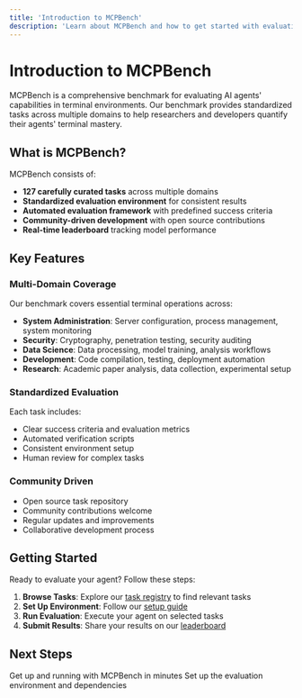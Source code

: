 ```yaml
---
title: 'Introduction to MCPBench'
description: 'Learn about MCPBench and how to get started with evaluating AI agents'
---
```


# Introduction to MCPBench

MCPBench is a comprehensive benchmark for evaluating AI agents' capabilities in terminal environments. Our benchmark provides standardized tasks across multiple domains to help researchers and developers quantify their agents' terminal mastery.

## What is MCPBench?

MCPBench consists of:

- **127 carefully curated tasks** across multiple domains
- **Standardized evaluation environment** for consistent results
- **Automated evaluation framework** with predefined success criteria
- **Community-driven development** with open source contributions
- **Real-time leaderboard** tracking model performance

## Key Features

### Multi-Domain Coverage

Our benchmark covers essential terminal operations across:

- **System Administration**: Server configuration, process management, system monitoring
- **Security**: Cryptography, penetration testing, security auditing  
- **Data Science**: Data processing, model training, analysis workflows
- **Development**: Code compilation, testing, deployment automation
- **Research**: Academic paper analysis, data collection, experimental setup

### Standardized Evaluation

Each task includes:

- Clear success criteria and evaluation metrics
- Automated verification scripts
- Consistent environment setup
- Human review for complex tasks

### Community Driven

- Open source task repository
- Community contributions welcome
- Regular updates and improvements
- Collaborative development process

## Getting Started

Ready to evaluate your agent? Follow these steps:

1. **Browse Tasks**: Explore our [task registry](/tasks) to find relevant tasks
2. **Set Up Environment**: Follow our [setup guide](/get-started/installation) 
3. **Run Evaluation**: Execute your agent on selected tasks
4. **Submit Results**: Share your results on our [leaderboard](/leaderboard)

## Next Steps

<CardGroup cols={2}>
  <Card title="Quick Start Guide" icon="rocket" href="/get-started/quick-start">
    Get up and running with MCPBench in minutes
  </Card>
  <Card title="Installation" icon="download" href="/get-started/installation">
    Set up the evaluation environment and dependencies
  </Card>
</CardGroup>
